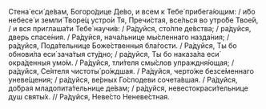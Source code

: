 Стена́ еси́ де́вам, Богоро́дице Де́во, и всем к Тебе́ прибега́ющим: / и́бо небесе́ и земли́ Творе́ц устро́и Тя, Пречи́стая, все́лься во утро́бе Твое́й, / и вся приглаша́ти Тебе́ научи́в: / Ра́дуйся, сто́лпе де́вства; / ра́дуйся, дверь спасе́ния. / Ра́дуйся, нача́льнице мы́сленнаго назда́ния; / ра́дуйся, Пода́тельнице Боже́ственныя бла́гости. / Ра́дуйся, Ты бо обнови́ла еси́ зача́тыя сту́дно; / ра́дуйся, Ты бо наказа́ла еси́ окра́денныя умо́м. / Ра́дуйся, тли́теля смы́слов упраждня́ющая; / ра́дуйся, Се́ятеля чистоты́ ро́ждшая. / Ра́дуйся, черто́же безсе́меннаго уневе́щения; / ра́дуйся, ве́рных Го́сподеви сочета́вшая. / Ра́дуйся, до́брая младопита́тельнице де́вам; / ра́дуйся, невестокраси́тельнице душ святы́х. // Ра́дуйся, Неве́сто Неневе́стная.
